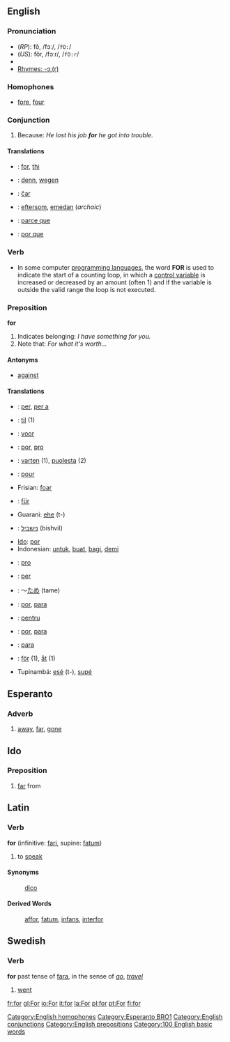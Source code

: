 ==English==

===Pronunciation===
*(''RP''): fô, /fɔː/, /<tt>fO:</tt>/
*(''US''): fôr, /fɔːr/, /<tt>fO:r</tt>/
*{{audio|en-us-for.ogg|Audio (US)}}
*[[rhymes:English:-ɔː(r)|Rhymes: -ɔː(r)]]

===Homophones===
*[[fore]], [[four]]
[[Category:English homophones]]

=== Conjunction ===
# Because: ''He lost his job '''for''' he got into trouble.''

==== Translations ====
* {{da}}: [[for]], [[thi]]
* {{de}}: [[denn]], [[wegen]]
* {{eo}}: [[ĉar]]
* {{sv}}: [[eftersom]], [[emedan]] (''archaic'')
* {{fr}}: [[parce que]]
* {{pt}}: [[por que]]


=== Verb ===
* In some computer [[programming language]]s, the word '''FOR''' is used to indicate the start of a counting loop, in which a [[control variable]] is increased or decreased by an amount (often 1) and if the variable is outside the valid range the loop is not executed.

===Preposition===
'''for'''

# Indicates belonging: ''I have something for you.''
# Note that: ''For what it's worth...''

====Antonyms====
*[[against]]
====Translations====
*{{ca}}: [[per]], [[per a]]
*{{da}}: [[til]] (1)
*{{nl}}: [[voor]]
*{{eo}}: [[por]], [[pro]]
*{{fi}}: [[varten]] (1), [[puolesta]] (2)
*{{fr}}: [[pour]]
*Frisian: [[foar]]
*{{de}}: [[für]]
*Guarani: [[ehe]] (t-)
*{{he}}: [[נישביל]] (bishvil)
*[[Ido]]: [[por]]
*Indonesian: [[untuk]], [[buat]], [[bagi]], [[demi]]
*{{ia}}: [[pro]]
*{{it}}: [[per]]
*{{ja}}: ～[[ため]] (tame)
*{{pt}}: [[por]], [[para]]
*{{ro}}: [[pentru]]
*{{es}}: [[por]], [[para]]
*{{pt}}: [[para]]
*{{sv}}: [[för]] (1), [[åt]] (1)
*Tupinambá: [[esé]] (t-), [[supé]]

==Esperanto==

=== Adverb ===
# [[away]], [[far]], [[gone]]

[[Category:Esperanto BRO1]]

==Ido==
===Preposition===
# [[far]] from

==Latin==
===Verb===
'''for''' (infinitive: [[fari]], supine: [[fatum]])

#to [[speak]]
====Synonyms====
:[[dico]]
====Derived Words====
:[[affor]], [[fatum]], [[infans]], [[interfor]]

==Swedish==
===Verb===
'''for''' past tense of [[fara]], in the sense of ''[[go]]'', ''[[travel]]''

# [[went]]

[[Category:English conjunctions]]
[[Category:English prepositions]]

[[Category:100 English basic words]]

[[fr:for]]
[[gl:For]]
[[io:For]]
[[it:for]]
[[la:For]]
[[pl:for]]
[[pt:For]]
[[fi:for]]